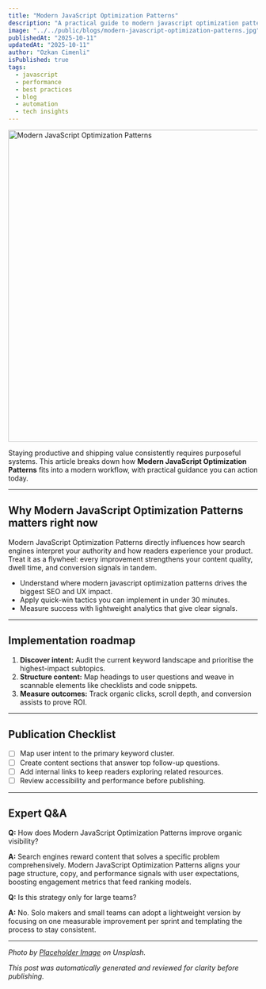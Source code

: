 ```yaml
---
title: "Modern JavaScript Optimization Patterns"
description: "A practical guide to modern javascript optimization patterns for modern developers."
image: "../../public/blogs/modern-javascript-optimization-patterns.jpg"
publishedAt: "2025-10-11"
updatedAt: "2025-10-11"
author: "Ozkan Cimenli"
isPublished: true
tags:
  - javascript
  - performance
  - best practices
  - blog
  - automation
  - tech insights
---
```


<Image
  src="/blogs/modern-javascript-optimization-patterns.jpg"
  width="1200"
  height="628"
  alt="Modern JavaScript Optimization Patterns"
  priority
  sizes="100vw"
/>

Staying productive and shipping value consistently requires purposeful systems. This article breaks down how **Modern JavaScript Optimization Patterns** fits into a modern workflow, with practical guidance you can action today.

---

## Why Modern JavaScript Optimization Patterns matters right now

Modern JavaScript Optimization Patterns directly influences how search engines interpret your authority and how readers experience your product. Treat it as a flywheel: every improvement strengthens your content quality, dwell time, and conversion signals in tandem.

- Understand where modern javascript optimization patterns drives the biggest SEO and UX impact.
- Apply quick-win tactics you can implement in under 30 minutes.
- Measure success with lightweight analytics that give clear signals.

---

## Implementation roadmap

1. **Discover intent:** Audit the current keyword landscape and prioritise the highest-impact subtopics.
2. **Structure content:** Map headings to user questions and weave in scannable elements like checklists and code snippets.
3. **Measure outcomes:** Track organic clicks, scroll depth, and conversion assists to prove ROI.

---

## Publication Checklist

- [ ] Map user intent to the primary keyword cluster.
- [ ] Create content sections that answer top follow-up questions.
- [ ] Add internal links to keep readers exploring related resources.
- [ ] Review accessibility and performance before publishing.

---

## Expert Q&A

**Q:** How does Modern JavaScript Optimization Patterns improve organic visibility?

**A:** Search engines reward content that solves a specific problem comprehensively. Modern JavaScript Optimization Patterns aligns your page structure, copy, and performance signals with user expectations, boosting engagement metrics that feed ranking models.

**Q:** Is this strategy only for large teams?

**A:** No. Solo makers and small teams can adopt a lightweight version by focusing on one measurable improvement per sprint and templating the process to stay consistent.


---

_Photo by [Placeholder Image](https://github.com/ozkancimenli/lafoule-m/blob/main/scripts/generate-blog.js) on Unsplash._

_This post was automatically generated and reviewed for clarity before publishing._
